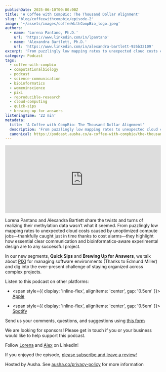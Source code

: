 ```yaml
---
publishDate: 2025-06-10T00:00:00Z
title: 'A Coffee with CompBio: The Thousand Dollar Alignment'
slug: 'blog/coffeewithcompbio/episode-2'
image: '~/assets/images/coffeeWithCompBio_logo.jpeg'
authors:
  - name: 'Lorena Pantano, Ph.D.'
    url: 'https://www.linkedin.com/in/lpantano'
  - name: 'Alexandra Bartlett, Ph.D.'
    url: 'https://www.linkedin.com/in/alexandra-bartlett-926b32109'
excerpt: 'From puzzlingly low mapping rates to unexpected cloud costs caused by unoptimized compute jobs, Lorena and Alex highlight how essential clear communication and bioinformatics-aware experimental design are to any successful project.'
category: Podcast
tags:
  - coffee-with-compbio
  - computationalbiology
  - podcast
  - science-communication
  - bioinformatics
  - womeninscience
  - pixi
  - reproducible-research
  - cloud-computing
  - quick-sips
  - brewing-up-for-answers
listeningTime: '22 min'
metadata:
  title: 'A Coffee with CompBio: The Thousand Dollar Alignment'
  description: 'From puzzlingly low mapping rates to unexpected cloud costs caused by unoptimized compute jobs, Lorena and Alex highlight how essential clear communication and bioinformatics-aware experimental design are to any successful project.'
  canonical: https://podcast.ausha.co/a-coffee-with-compbio/the-thousand-dollar-alignment
---
```



<iframe
  name="Ausha Podcast Player"
  frameborder="0"
  loading="lazy"
  id="ausha-RqFX"
  height="220"
  style="border: none; width:100%; height:220px"
  src="https://player.ausha.co/?podcastId=xAGG0uwpe3d8&playlist=false&color=%23751cbf&v=3&playerId=ausha-RqFX"
></iframe>
<script src="https://player.ausha.co/ausha-player.js"></script>

Lorena Pantano and Alexandra Bartlett share the twists and turns of realizing their methylation data wasn’t what it seemed. From puzzlingly low mapping rates to unexpected cloud costs caused by unoptimized compute jobs—thankfully caught just in time thanks to cost alarms—they highlight how essential clear communication and bioinformatics-aware experimental design are to any successful project.

In our new segments, **Quick Sips** and **Brewing Up for Answers**, we talk about [PIXI](https://pixi.sh/latest/) for managing software environments (Thanks to Edmund Miller) and dig into the ever-present challenge of staying organized across complex projects.

Listen to this podcast on other platforms:

- <span style={{ display: 'inline-flex', alignItems: 'center', gap: '0.5em' }}>
    <FaApple size={32} color="#000" /> <a href="https://apple.co/4dXieNl">Apple</a>
  </span>

- <span style={{ display: 'inline-flex', alignItems: 'center', gap: '0.5em' }}>
    <FaSpotify size={32} color="#1DB954" /> <a href="https://spoti.fi/45Np6ur">Spotify</a>
  </span>

Send us your comments, questions, and suggestions using [this form](https://lnkd.in/eJ-hChm3)

We are looking for sponsors! Please get in touch if you or your business would like to help support this podcast.

Follow [Lorena](https://www.linkedin.com/in/lpantano) and [Alex](https://www.linkedin.com/in/alexandra-bartlett-926b32109) on LinkedIn!

If you enjoyed the episode, [please subscribe and leave a review!](https://lnkd.in/eXQ-HpUV)

Hosted by Ausha. See [ausha.co/privacy-policy](https://ausha.co/privacy-policy) for more information
